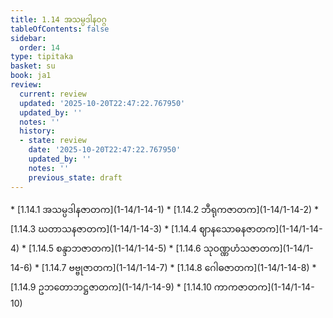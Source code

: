 ```yaml
---
title: 1.14 အသမ္ပဒါနဝဂ္ဂ
tableOfContents: false
sidebar:
  order: 14
type: tipitaka
basket: su
book: ja1
review:
  current: review
  updated: '2025-10-20T22:47:22.767950'
  updated_by: ''
  notes: ''
  history:
  - state: review
    date: '2025-10-20T22:47:22.767950'
    updated_by: ''
    notes: ''
    previous_state: draft
---
```



<DynamicBreadcrumb />


<ReviewStatus review={frontmatter.review} showDetails={true} />

<HypothesisAnnotation frontmatter={frontmatter} />



<TableOfContents book="ja1" section="1.14">
* [1.14.1 အသမ္ပဒါနဇာတက](1-14/1-14-1)
* [1.14.2 ဘီရုကဇာတက](1-14/1-14-2)
* [1.14.3 ဃတာသနဇာတက](1-14/1-14-3)
* [1.14.4 ဈာနသောဓနဇာတက](1-14/1-14-4)
* [1.14.5 စန္ဒာဘဇာတက](1-14/1-14-5)
* [1.14.6 သုဝဏ္ဏဟံသဇာတက](1-14/1-14-6)
* [1.14.7 ဗဗ္ဗုဇာတက](1-14/1-14-7)
* [1.14.8 ဂေါဓဇာတက](1-14/1-14-8)
* [1.14.9 ဥဘတောဘဋ္ဌဇာတက](1-14/1-14-9)
* [1.14.10 ကာကဇာတက](1-14/1-14-10)
</TableOfContents>